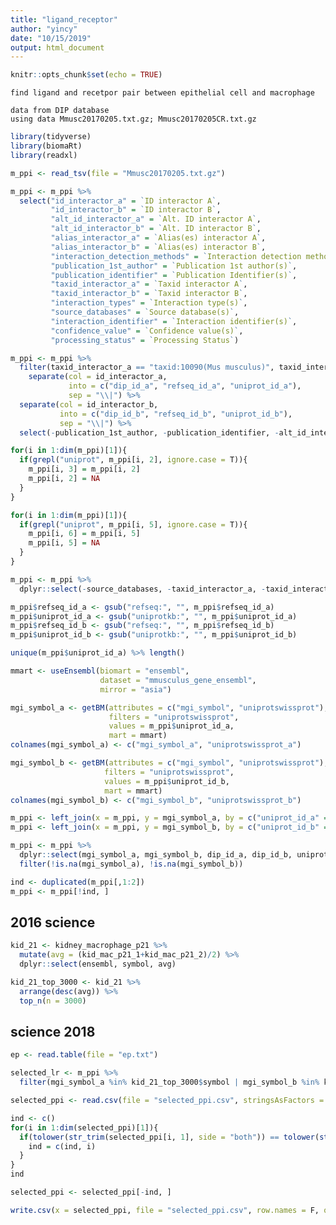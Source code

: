 ```yaml
---
title: "ligand_receptor"
author: "yincy"
date: "10/15/2019"
output: html_document
---
```


```r
knitr::opts_chunk$set(echo = TRUE)
```

```
find ligand and recetpor pair between epithelial cell and macrophage  
```

```
data from DIP database 
using data Mmusc20170205.txt.gz; Mmusc20170205CR.txt.gz
```

```r
library(tidyverse)
library(biomaRt)
library(readxl)
```


```r
m_ppi <- read_tsv(file = "Mmusc20170205.txt.gz")
```


```r
m_ppi <- m_ppi %>% 
  select("id_interactor_a" = `ID interactor A`, 
         "id_interactor_b" = `ID interactor B`,
         "alt_id_interactor_a" = `Alt. ID interactor A`,
         "alt_id_interactor_b" = `Alt. ID interactor B`,
         "alias_interactor_a" = `Alias(es) interactor A`,
         "alias_interactor_b" = `Alias(es) interactor B`,
         "interaction_detection_methods" = `Interaction detection method(s)`,
         "publication_1st_author" = `Publication 1st author(s)`,
         "publication_identifier" = `Publication Identifier(s)`,
         "taxid_interactor_a" = `Taxid interactor A`,
         "taxid_interactor_b" = `Taxid interactor B`,
         "interaction_types" = `Interaction type(s)`,
         "source_databases" = `Source database(s)`,
         "interaction_identifier" = `Interaction identifier(s)`,
         "confidence_value" = `Confidence value(s)`,
         "processing_status" = `Processing Status`)
```


```r
m_ppi <- m_ppi %>% 
  filter(taxid_interactor_a == "taxid:10090(Mus musculus)", taxid_interactor_b == "taxid:10090(Mus musculus)") %>% 
    separate(col = id_interactor_a,
             into = c("dip_id_a", "refseq_id_a", "uniprot_id_a"),
             sep = "\\|") %>% 
  separate(col = id_interactor_b,
           into = c("dip_id_b", "refseq_id_b", "uniprot_id_b"),
           sep = "\\|") %>% 
  select(-publication_1st_author, -publication_identifier, -alt_id_interactor_a, -alt_id_interactor_b, -alias_interactor_a, -alias_interactor_b)
```


```r
for(i in 1:dim(m_ppi)[1]){
  if(grepl("uniprot", m_ppi[i, 2], ignore.case = T)){
    m_ppi[i, 3] = m_ppi[i, 2]
    m_ppi[i, 2] = NA
  }
}

for(i in 1:dim(m_ppi)[1]){
  if(grepl("uniprot", m_ppi[i, 5], ignore.case = T)){
    m_ppi[i, 6] = m_ppi[i, 5]
    m_ppi[i, 5] = NA
  }
}

m_ppi <- m_ppi %>% 
  dplyr::select(-source_databases, -taxid_interactor_a, -taxid_interactor_b, -interaction_identifier, -processing_status)
```

```r
m_ppi$refseq_id_a <- gsub("refseq:", "", m_ppi$refseq_id_a)
m_ppi$uniprot_id_a <- gsub("uniprotkb:", "", m_ppi$uniprot_id_a)
m_ppi$refseq_id_b <- gsub("refseq:", "", m_ppi$refseq_id_b)
m_ppi$uniprot_id_b <- gsub("uniprotkb:", "", m_ppi$uniprot_id_b)
```

```r
unique(m_ppi$uniprot_id_a) %>% length()
```



```r
mmart <- useEnsembl(biomart = "ensembl", 
                    dataset = "mmusculus_gene_ensembl",
                    mirror = "asia")
```


```r
mgi_symbol_a <- getBM(attributes = c("mgi_symbol", "uniprotswissprot"),
                      filters = "uniprotswissprot",
                      values = m_ppi$uniprot_id_a,
                      mart = mmart)
colnames(mgi_symbol_a) <- c("mgi_symbol_a", "uniprotswissprot_a")

mgi_symbol_b <- getBM(attributes = c("mgi_symbol", "uniprotswissprot"),
                     filters = "uniprotswissprot",
                     values = m_ppi$uniprot_id_b,
                     mart = mmart)
colnames(mgi_symbol_b) <- c("mgi_symbol_b", "uniprotswissprot_b")
```


```r
m_ppi <- left_join(x = m_ppi, y = mgi_symbol_a, by = c("uniprot_id_a" = "uniprotswissprot_a"))
m_ppi <- left_join(x = m_ppi, y = mgi_symbol_b, by = c("uniprot_id_b" = "uniprotswissprot_b"))

m_ppi <- m_ppi %>% 
  dplyr::select(mgi_symbol_a, mgi_symbol_b, dip_id_a, dip_id_b, uniprot_id_a, uniprot_id_b, interaction_types, interaction_detection_methods, confidence_value) %>% 
  filter(!is.na(mgi_symbol_a), !is.na(mgi_symbol_b))

ind <- duplicated(m_ppi[,1:2])
m_ppi <- m_ppi[!ind, ]
```



## 2016 science  
```r
kid_21 <- kidney_macrophage_p21 %>%
  mutate(avg = (kid_mac_p21_1+kid_mac_p21_2)/2) %>% 
  dplyr::select(ensembl, symbol, avg) 
```

```r
kid_21_top_3000 <- kid_21 %>% 
  arrange(desc(avg)) %>% 
  top_n(n = 3000)
```

## science 2018  
```r
ep <- read.table(file = "ep.txt")
```


```r
selected_lr <- m_ppi %>% 
  filter(mgi_symbol_a %in% kid_21_top_3000$symbol | mgi_symbol_b %in% kid_21_top_3000$symbol| mgi_symbol_a %in% ep$symbol | mgi_symbol_b %in% ep$symbol)
```


```r
selected_ppi <- read.csv(file = "selected_ppi.csv", stringsAsFactors = F)
```


```r
ind <- c()
for(i in 1:dim(selected_ppi)[1]){
  if(tolower(str_trim(selected_ppi[i, 1], side = "both")) == tolower(str_trim(selected_ppi[i, 2], side = "both"))){
    ind = c(ind, i)
  }
}
ind

selected_ppi <- selected_ppi[-ind, ]
```


```r
write.csv(x = selected_ppi, file = "selected_ppi.csv", row.names = F, quote = F)
```









